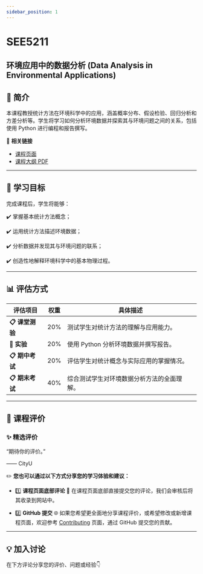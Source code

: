 ```yaml
---
sidebar_position: 1
---
```


# SEE5211
## 环境应用中的数据分析 (Data Analysis in Environmental Applications)

## **📘 简介**
本课程教授统计方法在环境科学中的应用，涵盖概率分布、假设检验、回归分析和方差分析等。学生将学习如何分析环境数据并探索其与环境问题之间的关系，包括使用 Python 进行编程和报告撰写。

🔗 **相关链接**
- [课程页面](https://www.cityu.edu.hk/catalogue/pg/202526/course/SEE5211.htm)
- [课程大纲 PDF](https://www.cityu.edu.hk/catalogue/pg/202526/course/SEE5211.pdf)

---

## **🎯 学习目标**

完成课程后，学生将能够：

✔️ 掌握基本统计方法概念；

✔️ 运用统计方法描述环境数据；

✔️ 分析数据并发现其与环境问题的联系；

✔️ 创造性地解释环境科学中的基本物理过程。

---

## **📊 评估方式**

| **评估项目**             | **权重** | **具体描述**                                                                                       |
|-------------------------|---------|---------------------------------------------------------------------------------------------------|
| **📋 课堂测验**          | 20%      | 测试学生对统计方法的理解与应用能力。                                                                 |
| **📂 实验**              | 20%      | 使用 Python 分析环境数据并撰写报告。                                                                |
| **📋 期中考试**          | 20%      | 评估学生对统计概念与实际应用的掌握情况。                                                             |
| **📋 期末考试**          | 40%      | 综合测试学生对环境数据分析方法的全面理解。                                                            |

---

## **💬 课程评价**

### ✨ **精选评价**
<div className={commentStyles.commentBox}>
    <p className={commentStyles.commentText}>
        “期待你的评价。”
    </p>
    <p className={commentStyles.commentAuthor}>—— CityU</p>
</div>

✏️ **您也可以通过以下方式分享您的学习体验和建议：**

- 1️⃣ **课程页面底部评论**
💬 在课程页面底部直接提交您的评论，我们会审核后将其收录到网站中。

- 2️⃣ **GitHub 提交**
🌐 如果您希望更全面地分享课程评价，或希望修改或新增课程页面，欢迎参考 [Contributing](/contributing) 页面，通过 GitHub 提交您的贡献。

---

## **💡 加入讨论**

在下方评论分享您的评价、问题或经验👇
<Utterances />
